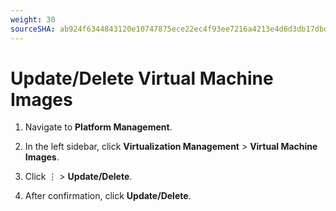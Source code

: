 ```yaml
---
weight: 30
sourceSHA: ab924f6344843120e10747875ece22ec4f93ee7216a4213e4d6d3db17dbddfa3
---
```


# Update/Delete Virtual Machine Images

1. Navigate to **Platform Management**.

2. In the left sidebar, click **Virtualization Management** > **Virtual Machine Images**.

3. Click ⋮ > **Update/Delete**.

4. After confirmation, click **Update/Delete**.
